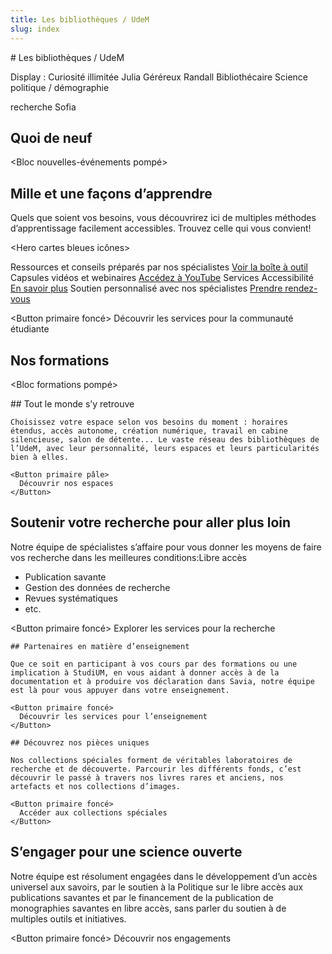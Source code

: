 ```yaml
---
title: Les bibliothèques / UdeM
slug: index
---
```


<Section> 
# Les bibliothèques / UdeM

Display : Curiosité illimitée Julia Géréreux Randall Bibliothécaire Science politique / démographie

</Section>

<Section>recherche Sofia</Section>

<Section fond="bleu-50">

## Quoi de neuf

<Bloc nouvelles-événements pompé>
</Bloc>
</Section>

<Section fond="bleu-200">

## Mille et une façons d’apprendre

Quels que soient vos besoins, vous découvrirez ici de multiples méthodes d’apprentissage facilement accessibles. Trouvez celle qui vous convient! 

<Hero cartes bleues icônes>

Ressources et conseils préparés par nos spécialistes [Voir la boîte à outil](https://libguides.bib.umontreal.ca/c.php?g=739631) Capsules vidéos et webinaires [Accédez à YouTube](https://www.youtube.com/@BibliothequesUdeM) Services Accessibilité [En savoir plus](bib.umontreal.ca) Soutien personnalisé avec nos spécialistes [Prendre rendez-vous](bib.umontreal.ca)

<Button primaire foncé>
  Découvrir les services pour la communauté étudiante
</Button>
</Hero>

</Section>

<Section fond="bleu-50">

  ## Nos formations 
  
  <Bloc formations pompé></Bloc>
</Section>

<Section fond="vert-foncé-600">
  <Hero image texte droite>
    ## Tout le monde s’y retrouve
    
    Choisissez votre espace selon vos besoins du moment : horaires étendus, accès autonome, création numérique, travail en cabine silencieuse, salon de détente... Le vaste réseau des bibliothèques de l’UdeM, avec leur personnalité, leurs espaces et leurs particularités bien à elles.

    <Button primaire pâle>
      Découvrir nos espaces
    </Button>

  </Hero>
</Section>

<Section fond="bleu-50">

<Hero image texte gauche>

## Soutenir votre recherche pour aller plus loin

Notre équipe de spécialistes s’affaire pour vous donner les moyens de faire vos recherche dans les meilleures conditions:Libre accès

- Publication savante
- Gestion des données de recherche
- Revues systématiques
- etc.

<Button primaire foncé>
  Explorer les services pour la recherche
</Button>

</Hero>

</Section>

<Section fond="bleu-200">
  <Hero image texte droite>

    ## Partenaires en matière d’enseignement
    
    Que ce soit en participant à vos cours par des formations ou une implication à StudiUM, en vous aidant à donner accès à de la documentation et à produire vos déclaration dans Savia, notre équipe est là pour vous appuyer dans votre enseignement.

    <Button primaire foncé>
      Découvrir les services pour l’enseignement
    </Button>

  </Hero>
</Section>

<Section fond="bleu-50">

  <Hero image texte gauche>

    ## Découvrez nos pièces uniques
    
    Nos collections spéciales forment de véritables laboratoires de recherche et de découverte. Parcourir les différents fonds, c’est découvrir le passé à travers nos livres rares et anciens, nos artefacts et nos collections d’images.

    <Button primaire foncé>
      Accéder aux collections spéciales
    </Button>

  </Hero>
</Section>

<Section image="">

<Hero image texte droite image full>

## S’engager pour une science ouverte

Notre équipe est résolument engagées dans le développement d’un accès universel aux savoirs, par le soutien à la Politique sur le libre accès aux publications savantes et par le financement de la publication de monographies savantes en libre accès, sans parler du soutien à de multiples outils et initiatives.

<Button primaire foncé>
  Découvrir nos engagements
</Button>

</Hero>

</Section>

